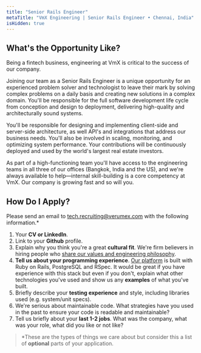 ```yaml
---
title: "Senior Rails Engineer"
metaTitle: "VmX Engineering | Senior Rails Engineer • Chennai, India"
isHidden: true
---
```



<VmxIntroduction />

## What's the Opportunity Like?

Being a fintech business, engineering at VmX is critical to the success of
our company.

Joining our team as a Senior Rails Engineer is a unique opportunity for an
experienced problem solver and technologist to leave their mark by
solving complex problems on a daily basis and creating new solutions in a
complex domain. You'll be responsible for the full software development life
cycle from conception and design to deployment, delivering high-quality and
architecturally sound systems.

You'll be responsible for designing and implementing client-side and
server-side architecture, as well API's and integrations that address our
business needs. You'll also be involved in scaling, monitoring, and optimizing
system performance. Your contributions will be continuously deployed and used
by the world's largest real estate investors.

As part of a high-functioning team you'll have access to the engineering teams
in all three of our offices (Bangkok, India and the US), and we're always
available to help—internal skill-building is a core competency at VmX. Our
company is growing fast and so will you.

<ChennaiOffer />

## How Do I Apply?

Please send an email to
[tech.recruiting@verumex.com](mailto:tech.recruiting@verumex.com?subject=Senior%20Rails%20Engineer)
with the following information.\*

1. Your **CV or LinkedIn**.
2. Link to your **Github** profile.
3. Explain why you think you're a great **cultural fit**. We're firm believers
   in hiring people who [share our values and engineering philosophy](/team).
4. **Tell us about your programming experience**.
   [Our platform](/platform) is built with Ruby on Rails, PostgreSQL and
   RSpec. It would be great if you have experience with this stack but even
   if you don't, explain what other technologies you've used and show us
   any **examples** of what you've built.
5. Briefly describe your **testing experience** and style, including libraries
   used (e.g. system/unit specs).
6. We're serious about maintainable code. What strategies have you used in
   the past to ensure your code is readable and maintainable?
7. Tell us briefly about your **last 1-2 jobs**. What was the company, what was
   your role, what did you like or not like?

> \*These are the types of things we care about but consider this a list of
> **optional** parts of your application.
